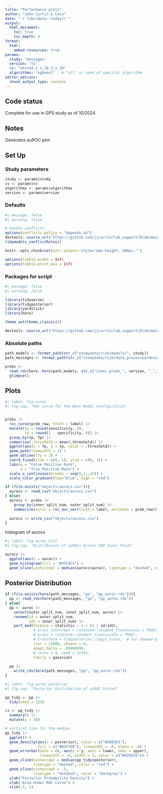 ```yaml
---
title: "Performance plots"
author: "John Curtin & Coco"
date: "`r lubridate::today()`"
output: 
  html_document:
    toc: true 
    toc_depth: 4
format:
  html:
    embed-resources: true
params:
  study: "messages"
  version: "v1"
  cv: "nested_1_x_10_3_x_10"
  algorithms: "xgboost"   # "all" or name of specific algorithm
editor_options: 
  chunk_output_type: console
---
```


## Code status

Complete for use in GPS study as of 10/2024.

## Notes

Generates auROC plot.

## Set Up


### Study parameters
```r
study <- params$study
cv <- params$cv
algorithms <- params$algorithms
version <- params$version
```

### Defaults
```r
#| message: false
#| warning: false

# handle conflicts
options(conflicts.policy = "depends.ok")
devtools::source_url("https://github.com/jjcurtin/lab_support/blob/main/fun_ml.R?raw=true")
tidymodels_conflictRules()

knitr::opts_chunk$set(attr.output='style="max-height: 500px;"')

options(tibble.width = Inf)
options(tibble.print_max = Inf)
```

### Packages for script
```r
#| message: false
#| warning: false

library(tidyverse)
library(tidyposterior)
library(yardstick)
library(here)

theme_set(theme_classic())

devtools::source_url("https://github.com/jjcurtin/lab_support/blob/main/format_path.R?raw=true")
```


### Absolute paths
```r
path_models <- format_path(str_c("studydata/risk/models/", study))
path_messages <- format_path(str_c("studydata/risk/data_processed/messages"))
```


```r
probs <- 
  read_rds(here::here(path_models, str_c("inner_preds_", version, "_", cv, ".rds"))) |> 
  glimpse()
```


## Plots

```r
#| label: fig-auroc
#| fig-cap: "ROC Curve for the Best Model Configuration"


probs |> 
  roc_curve(prob_raw, truth = label) |> 
  mutate(tp = round(sensitivity, 4),
         fp = round(1 - specificity, 4)) |>
  group_by(tp, fp) |> 
  summarise(.threshold = mean(.threshold)) |> 
  ggplot(aes(x = fp, y = tp, color = .threshold)) +
  geom_path(linewidth = 1) +
  geom_abline(lty = 3) +
  coord_fixed(xlim = c(0, 1), ylim = c(0, 1)) +
  labs(x = "False Positive Rate",
       y = "True Positive Rate") +
  scale_x_continuous(breaks = seq(0,1,.25)) +
  scale_color_gradient(low="blue", high = "red")
```

```r
if (file.exists("objects/aurocs.csv")){
  aurocs <- read_csv("objects/aurocs.csv")
} else{
  aurocs <- probs |> 
    group_by(inner_split_num, outer_split_num) |> 
    summarize(auroc = roc_auc_vec(truth = label, estimate = prob_raw))
  
  aurocs |> write_csv("objects/aurocs.csv")
}
```

histogram of aurocs
```r
#| label: fig-auroc_hist
#| fig-cap: "Distribution of auROCs Across 300 Inner Folds"

aurocs |> 
  ggplot(aes(x = auroc)) +
  geom_histogram(fill = "#97C4C5") +
  geom_vline(xintercept = median(aurocs$auroc), linetype = "dashed", color = "red")
```

## Posterior Distribution

```r
if (file.exists(here(path_messages, "pp", "pp_auroc.rds"))){
  pp <- read_rds(here(path_messages, "pp", "pp_auroc.rds"))
} else{
  pp <- auroc |> 
    select(outer_split_num, inner_split_num, auroc) |> 
    rename(id = outer_split_num,
           id2 = inner_split_num) |> 
    perf_mod(formula = statistic ~ 1 + (1 | id/id2),
             # prior_intercept = rstanarm::student_t(autoscale = TRUE),
             # prior = rstanarm::student_t(autoscale = TRUE),
             # transform = tidyposterior::logit_trans,  # for skewed & bounded AUC
             iter = 13000, chains = 4,
             adapt_delta = .99999999,
             # cores = 4, seed = 12345,
             family = gaussian)
  
  pp |> 
    write_rds(here(path_messages, "pp", "pp_auroc.rds"))
}

```

```r
#| label: fig-auroc_posterior
#| fig-cap: "Posterior Distribution of auROC Scores"

pp_tidy <- pp |> 
  tidy(seed = 123)

ci <- pp_tidy |> 
  summary() |> 
  mutate(y = 30)

# vertical line for the median
pp_tidy |> 
  ggplot() + 
  geom_density(aes(x = posterior), color = c("#80B1D3"), 
               fill = c("#B3CFE8"), linewidth = .8, alpha = .6) +
  geom_errorbar(data = ci, aes(y = y, xmin = lower, xmax = upper), 
                linewidth = .6, width = 2, color = c("#4292C6")) +
  geom_vline(xintercept = median(pp_tidy$posterior), 
             linetype = "dashed", color = "red") +
  geom_vline(xintercept = .5, 
             linetype = "dotdash", color = "darkgray") +
  ylab("Posterior Probability Density") +
  xlab("Area Under ROC Curve") +
  xlim(.5, 1)
```

